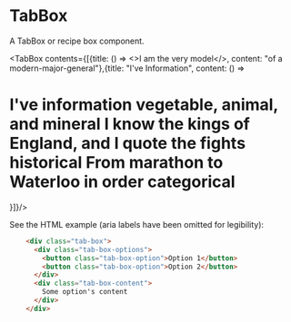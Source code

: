 <!-- Copyright 2018-2020 Cargill Incorporated

Licensed under the Apache License, Version 2.0 (the "License");
you may not use this file except in compliance with the License.
You may obtain a copy of the License at

    http://www.apache.org/licenses/LICENSE-2.0

Unless required by applicable law or agreed to in writing, software
distributed under the License is distributed on an "AS IS" BASIS,
WITHOUT WARRANTIES OR CONDITIONS OF ANY KIND, either express or implied.
See the License for the specific language governing permissions and
limitations under the License. -->


# TabBox

A TabBox or recipe box component.

<TabBox contents={[{title: () => <>I am the very model</>, content: "of a modern-major-general"},{title: "I've Information", content: () => <h1>I've information vegetable, animal, and mineral
I know the kings of England, and I quote the fights historical
From marathon to Waterloo in order categorical</h1>}]}/>


See the HTML example (aria labels have been omitted for legibility):

```HTML
    <div class="tab-box">
      <div class="tab-box-options">
        <button class="tab-box-option">Option 1</button>
        <button class="tab-box-option">Option 2</button>
      </div>
      <div class="tab-box-content">
        Some option's content
      </div>
    </div>
```

